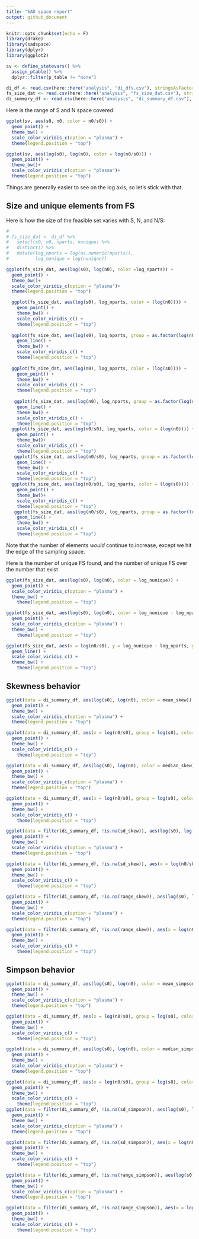 ```yaml
---
title: "SAD space report"
output: github_document
---
```


```r
knitr::opts_chunk$set(echo = F)
library(drake)
library(sadspace)
library(dplyr)
library(ggplot2)
```

```r

sv <- define_statevars() %>%
  assign_ptable() %>%
  dplyr::filter(p_table != "none")

di_df <- read.csv(here::here("analysis", "di_dfs.csv"), stringsAsFactors = F)
fs_size_dat <- read.csv(here::here("analysis", "fs_size_dat.csv"), stringsAsFactors = F)
di_summary_df <- read.csv(here::here("analysis", "di_summary_df.csv"), stringsAsFactors = F)

```

Here is the range of S and N space covered:

```r

ggplot(sv, aes(s0, n0, color = n0/s0)) +
  geom_point() +
  theme_bw() +
  scale_color_viridis_c(option = "plasma") +
  theme(legend.position = "top")

ggplot(sv, aes(log(s0), log(n0), color = log(n0/s0))) +
  geom_point() +
  theme_bw()+
  scale_color_viridis_c(option = "plasma")+
  theme(legend.position = "top")
```

Things are generally easier to see on the log axis, so let's stick with that.

## Size and unique elements from FS

Here is how the size of the feasible set varies with S, N, and N/S:

```r
# 
# fs_size_dat <- di_df %>%
#   select(s0, n0, nparts, nunique) %>%
#   distinct() %>%
#   mutate(log_nparts = log(as.numeric(nparts)),
#          log_nunique = log(nunique))

ggplot(fs_size_dat, aes(log(s0), log(n0), color =log_nparts)) +
  geom_point() + 
  theme_bw()+
  scale_color_viridis_c(option = "plasma")+
  theme(legend.position = "top")

```

```r
  ggplot(fs_size_dat, aes(log(s0), log_nparts, color = (log(n0)))) +
    geom_point() +
    theme_bw() +
    scale_color_viridis_c() +
    theme(legend.position = "top")
  
  ggplot(fs_size_dat, aes(log(s0), log_nparts, group = as.factor(log(n0)), color = log(n0))) +
    geom_line() +
    theme_bw() +
    scale_color_viridis_c() +
    theme(legend.position = "top")
  
  ggplot(fs_size_dat, aes(log(n0), log_nparts, color = (log(s0)))) +
    geom_point() +
    theme_bw() +
    scale_color_viridis_c() +
    theme(legend.position = "top")
  
   ggplot(fs_size_dat, aes(log(n0), log_nparts, group = as.factor(log(s0)), color = log(s0))) +
    geom_line() +
    theme_bw() +
    scale_color_viridis_c() +
    theme(legend.position = "top")
  ggplot(fs_size_dat, aes(log(n0/s0), log_nparts, color = (log(n0)))) +
    geom_point() +
    theme_bw()+
    scale_color_viridis_c() +
    theme(legend.position = "top")
   ggplot(fs_size_dat, aes(log(n0/s0), log_nparts, group = as.factor(log(n0)), color = log(n0))) +
    geom_line() +
    theme_bw() +
    scale_color_viridis_c() +
    theme(legend.position = "top")
  ggplot(fs_size_dat, aes(log(n0/s0), log_nparts, color = (log(s0)))) +
    geom_point() +
    theme_bw()+
    scale_color_viridis_c() +
    theme(legend.position = "top")
   ggplot(fs_size_dat, aes(log(n0/s0), log_nparts, group = as.factor(log(s0)), color = log(s0))) +
    geom_line() +
    theme_bw() +
    scale_color_viridis_c() +
    theme(legend.position = "top")

```

Note that the number of elements *would* continue to increase, except we hit the edge of the sampling space.

Here is the number of unique FS found, and the number of unique FS over the number that exist

```r

ggplot(fs_size_dat, aes(log(s0), log(n0), color = log_nunique)) +
  geom_point() +
  scale_color_viridis_c(option = "plasma") +
  theme_bw() +
    theme(legend.position = "top")
```

```r

ggplot(fs_size_dat, aes(log(s0), log(n0), color = log_nunique - log_nparts)) +
  geom_point() +
  scale_color_viridis_c(option = "plasma") +
  theme_bw() +
    theme(legend.position = "top")

ggplot(fs_size_dat, aes(x = log(n0/s0), y = log_nunique - log_nparts, group = log(s0), color = log(s0))) +
  geom_line() +
  scale_color_viridis_c() +
  theme_bw() +
    theme(legend.position = "top")

```


## Skewness behavior

<!-- ```{r summary df} -->
<!-- di_summary_df <- di_df %>% -->
<!--   group_by(s0, n0, nparts, nunique) %>% -->
<!--   summarize(mean_skew = mean(skew, na.rm = T), -->
<!--             sd_skew = sd(skew, na.rm = T), -->
<!--             range_skew = max(skew, na.rm = T) - min(skew, na.rm = T), -->
<!--             median_skew = median(skew, na.rm = T), -->
<!--             median_simpson = median(simpson, na.rm = T), -->
<!--             mean_simpson = mean(simpson, na.rm = T), -->
<!--             sd_simpson = sd(simpson, na.rm = T), -->
<!--             range_simpson = max(simpson, na.rm = T) - min(simpson, na.rm = T)) %>% -->
<!--   ungroup() %>% -->
<!--   mutate(log_nunique = log(nunique), -->
<!--          log_nparts = log(as.numeric(nparts))) -->

<!-- ``` -->

```r

ggplot(data = di_summary_df, aes(log(s0), log(n0), color = mean_skew)) +
  geom_point() +
  theme_bw() +
  scale_color_viridis_c(option = "plasma") +
  theme(legend.position = "top")

ggplot(data = di_summary_df, aes(x = log(n0/s0), group = log(s0), color = log(s0), y = mean_skew)) +
  geom_point() +
  theme_bw() +
  scale_color_viridis_c() +
    theme(legend.position = "top")

ggplot(data = di_summary_df, aes(log(s0), log(n0), color = median_skew)) +
  geom_point() +
  theme_bw() +
  scale_color_viridis_c(option = "plasma") +
  theme(legend.position = "top")

ggplot(data = di_summary_df, aes(x = log(n0/s0), group = log(s0), color = log(s0), y = median_skew)) +
  geom_point() +
  theme_bw() +
  scale_color_viridis_c() +
    theme(legend.position = "top")

ggplot(data = filter(di_summary_df, !is.na(sd_skew)), aes(log(s0), log(n0), color = sd_skew)) +
  geom_point() +
  theme_bw() +
  scale_color_viridis_c(option = "plasma") +
  theme(legend.position = "top")

ggplot(data = filter(di_summary_df, !is.na(sd_skew)), aes(x = log(n0/s0), group = log(s0), color = log(s0), y = sd_skew)) +
  geom_point() +
  theme_bw() +
  scale_color_viridis_c() +
    theme(legend.position = "top")

ggplot(data = filter(di_summary_df, !is.na(range_skew)), aes(log(s0), log(n0), color = range_skew)) +
  geom_point() +
  theme_bw() +
  scale_color_viridis_c(option = "plasma") +
  theme(legend.position = "top")

ggplot(data = filter(di_summary_df, !is.na(range_skew)), aes(x = log(n0/s0), group = log(s0), color = log(s0), y = range_skew)) +
  geom_point() +
  theme_bw() +
  scale_color_viridis_c() +
    theme(legend.position = "top")
```

## Simpson behavior

```r

ggplot(data = di_summary_df, aes(log(s0), log(n0), color = mean_simpson)) +
  geom_point() +
  theme_bw() +
  scale_color_viridis_c(option = "plasma") +
  theme(legend.position = "top")

ggplot(data = di_summary_df, aes(x = log(n0/s0), group = log(s0), color = log(s0), y = mean_simpson)) +
  geom_point() +
  theme_bw() +
  scale_color_viridis_c() +
    theme(legend.position = "top")

ggplot(data = di_summary_df, aes(log(s0), log(n0), color = median_simpson)) +
  geom_point() +
  theme_bw() +
  scale_color_viridis_c(option = "plasma") +
  theme(legend.position = "top")

ggplot(data = di_summary_df, aes(x = log(n0/s0), group = log(s0), color = log(s0), y = median_simpson)) +
  geom_point() +
  theme_bw() +
  scale_color_viridis_c() +
    theme(legend.position = "top")
ggplot(data = filter(di_summary_df, !is.na(sd_simpson)), aes(log(s0), log(n0), color = sd_simpson)) +
  geom_point() +
  theme_bw() +
  scale_color_viridis_c(option = "plasma") +
  theme(legend.position = "top")

ggplot(data = filter(di_summary_df, !is.na(sd_simpson)), aes(x = log(n0/s0), group = log(s0), color = log(s0), y = sd_simpson)) +
  geom_point() +
  theme_bw() +
  scale_color_viridis_c() +
    theme(legend.position = "top")

ggplot(data = filter(di_summary_df, !is.na(range_simpson)), aes(log(s0), log(n0), color = range_simpson)) +
  geom_point() +
  theme_bw() +
  scale_color_viridis_c(option = "plasma") +
  theme(legend.position = "top")

ggplot(data = filter(di_summary_df, !is.na(range_simpson)), aes(x = log(n0/s0), group = log(s0), color = log(s0), y = range_simpson)) +
  geom_point() +
  theme_bw() +
  scale_color_viridis_c() +
    theme(legend.position = "top")
```
